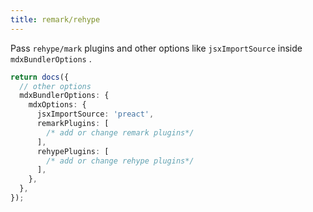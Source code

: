 ```yaml
---
title: remark/rehype
---
```


Pass `rehype/mark` plugins and other options like `jsxImportSource` inside `mdxBundlerOptions` .

```ts {5,7,10} showLineNumbers
return docs({
  // other options
  mdxBundlerOptions: {
    mdxOptions: {
      jsxImportSource: 'preact',
      remarkPlugins: [
        /* add or change remark plugins*/
      ],
      rehypePlugins: [
        /* add or change rehype plugins*/
      ],
    },
  },
});
```
